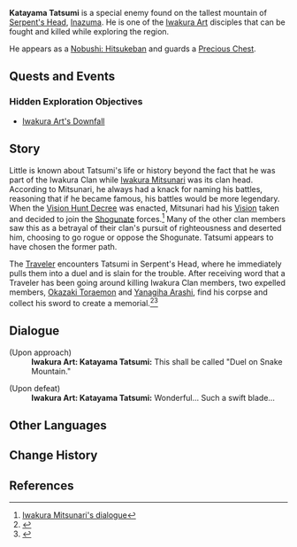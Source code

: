 {{Character Infobox
|type             = NPC
|deceased         = Killed by Traveler in [[Iwakura Art's Downfall]]
|image            = Enemy Nobushi - Hitsukeban.png
|region           = Inazuma
|title            = Iwakura Art Shoden
|affiliation      = Iwakura Clan
}}
'''Katayama Tatsumi''' {{Lang|ja=片山辰巳}} is a special enemy found on the tallest mountain of [[Serpent's Head]], [[Inazuma]]. He is one of the [[Iwakura Art]] disciples that can be fought and killed while exploring the region.

He appears as a [[Nobushi: Hitsukeban]] and guards a [[Precious Chest]].

==Quests and Events==
===Hidden Exploration Objectives===
* [[Iwakura Art's Downfall]]

==Story==
Little is known about Tatsumi's life or history beyond the fact that he was part of the Iwakura Clan while [[Iwakura Mitsunari]] was its clan head. According to Mitsunari, he always had a knack for naming his battles, reasoning that if he became famous, his battles would be more legendary. When the [[Vision Hunt Decree]] was enacted, Mitsunari had his [[Vision]] taken and decided to join the [[Shogunate]] forces.<ref> [[Iwakura Mitsunari#Dialogue|Iwakura Mitsunari's dialogue]]</ref> Many of the other clan members saw this as a betrayal of their clan's pursuit of righteousness and deserted him, choosing to go rogue or oppose the Shogunate. Tatsumi appears to have chosen the former path.

The [[Traveler]] encounters Tatsumi in Serpent's Head, where he immediately pulls them into a duel and is slain for the trouble. After receiving word that a Traveler has been going around killing Iwakura Clan members, two expelled members, [[Okazaki Toraemon]] and [[Yanagiha Arashi]], find his corpse and collect his sword to create a memorial.<ref>{{Ref/NPC|Okazaki Toraemon}}</ref><ref>{{Ref/NPC|Yanagiha Arashi}}</ref>

==Dialogue==
{{Dialogue start}}
;(Upon approach)
:'''Iwakura Art: Katayama Tatsumi:''' This shall be called "Duel on Snake Mountain."

;(Upon defeat)
:'''Iwakura Art: Katayama Tatsumi:''' Wonderful... Such a swift blade...
{{Dialogue end}}

==Other Languages==
{{Other Languages|default_hidden = 1
|en      = Katayama Tatsumi
|zhs     = 片山辰巳
|zhs_rm  = Piànshān Chénsì
|zht     = 片山辰巳
|zht_rm  = Piànshān Chénsì
|ja      = 片山辰巳
|ja_rm   = Katayama Tatsumi
|ko      = 카타야마 타츠미
|ko_rm   = Katayama Tacheumi
|es      = Katayama Tatsumi
|fr      = Katayama Tatsumi
|ru      = Катаяма Тацуми
|th      = Katayama Tatsumi
|vi      = Katayama Tatsumi
|de      = Katayama Tatsumi
|id      = Katayama Tatsumi
|pt      = Katayama Tatsumi
}}

==Change History==
{{Change History|2.0}}

==References==
{{Reflist}}